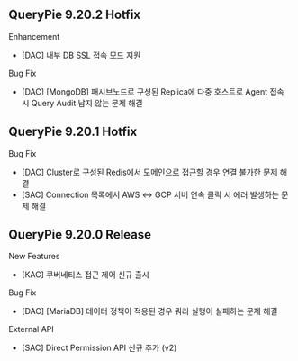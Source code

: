 ## QueryPie 9.20.2 Hotfix
Enhancement

* [DAC] 내부 DB SSL 접속 모드 지원

Bug Fix

* [DAC] [MongoDB] 패시브노드로 구성된 Replica에 다중 호스트로 Agent 접속 시 Query Audit 남지 않는 문제 해결

## QueryPie 9.20.1 Hotfix
Bug Fix

* [DAC] Cluster로 구성된 Redis에서 도메인으로 접근할 경우 연결 불가한 문제 해결
* [SAC] Connection 목록에서 AWS ↔︎ GCP 서버 연속 클릭 시 에러 발생하는 문제 해결

## QueryPie 9.20.0 Release
New Features

* [KAC] 쿠버네티스 접근 제어 신규 출시

Bug Fix

* [DAC] [MariaDB] 데이터 정책이 적용된 경우 쿼리 실행이 실패하는 문제 해결

External API

* [SAC] Direct Permission API 신규 추가 (v2)
